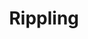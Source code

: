 ---
title: "Rippling"
description: "Connect Rippling to Runway to automatically sync your employee data, keeping workforce information up to date and seamlessly incorporating headcount and salaries into your financial models."
---